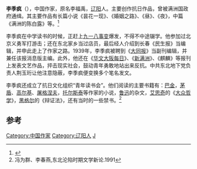 '''李季疯'''（{{bd|1919年||1945年}}），中国作家，原名李福禹，[[辽阳|辽阳]]人。主要创作抗日作品，曾被满洲国政府通缉。其主要作品有长篇小说《昙花一现》、《婚姻之路》、《昼》、《夜》，中篇《满洲的陈白露》等。<ref>{{cite web |title=伪满时期文学资料整理与研究：研究卷·异态时空中的精神世界 |url=https://books.google.co.jp/books?id=1OJyDwAAQBAJ&pg=PT58&lpg=PT58&dq=李季疯&source=bl&ots=ZuR8u2HJCK&sig=ACfU3U3H4-GrgBwOhPON5n2H3RkIU-F0_A&hl=zh-CN&sa=X&ved=2ahUKEwjyip6y0vHiAhWVA4gKHYDyCuoQ6AEwBHoECAcQAQ#v=onepage&q=李季疯&f=false |publisher= |accessdate=2019-06-17 |language=zh |date=2017-01-01}}</ref>

李季疯在中学读书的时候，正赶上[[九一八事变|九一八事变]]爆发，不得不中途辍学。他参加过北京义勇军打游击；还在东北家乡当过店员，最后经人介绍到长春《民生报》当编辑，并申此走上了作家之路。1939年，李季疯被聘到《[[大同报|大同报]]》当副刊编辑，并兼任该报消息版主编。此外，他还在《[[华文大阪每日|华文大阪每日]]》、《[[新满洲|新满洲]]》、《麒麟》等报刊上发表文艺作品，抨击现实社会，鼓动青年勇敢地站出来反抗。中共东北地下党负责人荆玉珩让他注意隐蔽，李季疯便变换多个笔名发文。

李季疯还成立了抗日文化组织“青年读书会”。他们阅读的主要书籍有：[[巴金|巴金]]，[[茅盾|茅盾]]、[[马克西姆·高尔基|高尔基]]、[[屠格涅夫|屠格涅夫]]，[[托尔斯泰|托尔斯泰]]等作家的小说，[[鲁迅|鲁迅]]的杂文，[[艾思奇|艾思奇]]的《[[大众哲学|大众哲学]]》，[[黑格尔|黑格尔]]的《辩证法》，还有当时的一些禁书。<ref>冯为群、李春燕,东北沦陷时期文学新论.1991</ref>

==参考==
{{reflist}}

{{Authority control}}
{{DEFAULTSORT:li jifeng}}
[[Category:中国作家|Category:中国作家]]
[[Category:辽阳人|Category:辽阳人]]
[[Category:李姓|J]]